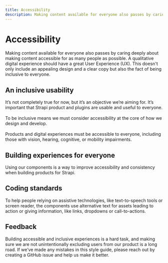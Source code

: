 ```yaml
---
title: Accessibility
description: Making content available for everyone also passes by caring deeply about making content accessible for as many people as possible. A qualitative digital experience should have a  great User Experience (UX). This doesn't only include an appealing design and a clear copy but also the fact of being inclusive to everyone.
---
```


# Accessibility

Making content available for everyone also passes by caring deeply about making content accessible for as many people as possible. A qualitative digital experience should have a  great User Experience (UX). This doesn't only include an appealing design and a clear copy but also the fact of being inclusive to everyone.

## An inclusive usability

It’s not completely true for now, but it’s an objective we’re aiming for. It’s important that Strapi product and plugins are usable and useful to everyone. <br/> <br/>
To be inclusive means we must consider accessibility at the core of how we design and develop. <br/> <br/>
Products and digital experiences must be accessible to everyone, including those with vision, hearing, cognitive, or mobility impairments.

## Building experiences for everyone

Using our components is a way to improve accessibility and consistency when building products for Strapi.

## Coding standards

To help people relying on assistive technologies, like text-to-speech tools or screen reader, the components use alternative text for assets leading to action or giving information, like links, dropdowns or call-to-actions. 

## Feedback

Building accessible and inclusive experiences is a hard task, and making sure we are not unintentionally excluding users from our product is a long road. If we’ve made any mistakes in this style guide, please reach out by creating a GitHub issue and help us make it better.